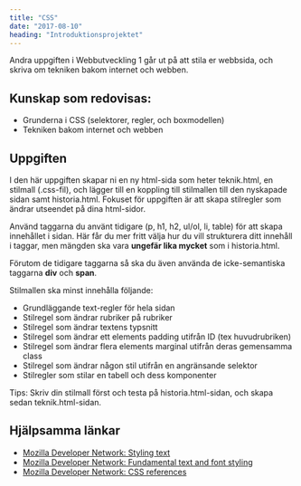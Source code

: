 ```yaml
---
title: "CSS"
date: "2017-08-10"
heading: "Introduktionsprojektet"
---
```


Andra uppgiften i Webbutveckling 1 går ut på att stila er webbsida, och skriva om tekniken bakom internet och webben.

## Kunskap som redovisas:

- Grunderna i CSS (selektorer, regler, och boxmodellen)
- Tekniken bakom internet och webben

## Uppgiften

I den här uppgiften skapar ni en ny html-sida som heter teknik.html, en stilmall (.css-fil), och lägger till en koppling till stilmallen till den nyskapade sidan samt historia.html. Fokuset för uppgiften är att skapa stilregler som ändrar utseendet på dina html-sidor.

Använd taggarna du använt tidigare (p, h1, h2, ul/ol, li, table) för att skapa innehållet i sidan. Här får du mer fritt välja hur du vill strukturera ditt innehåll i taggar, men mängden ska vara **ungefär lika mycket** som i historia.html.

Förutom de tidigare taggarna så ska du även använda de icke-semantiska taggarna **div** och **span**.

Stilmallen ska minst innehålla följande:

- Grundläggande text-regler för hela sidan
- Stilregel som ändrar rubriker på rubriker
- Stilregel som ändrar textens typsnitt
- Stilregel som ändrar ett elements padding utifrån ID (tex huvudrubriken)
- Stilregel som ändrar flera elements marginal utifrån deras gemensamma class
- Stilregel som ändrar någon stil utifrån en angränsande selektor
- Stilregler som stilar en tabell och dess komponenter

Tips: Skriv din stilmall först och testa på historia.html-sidan, och skapa sedan teknik.html-sidan.

## Hjälpsamma länkar

- [Mozilla Developer Network: Styling text](https://developer.mozilla.org/en-US/docs/Learn/CSS/Styling_text)
- [Mozilla Developer Network: Fundamental text and font styling](https://developer.mozilla.org/en-US/docs/Learn/CSS/Styling_text/Fundamentals)
- [Mozilla Developer Network: CSS references](https://developer.mozilla.org/en-US/docs/Web/CSS/Reference)
